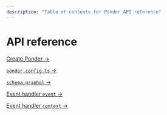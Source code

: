 ```yaml
---
description: "Table of contents for Ponder API reference"
---
```


# API reference

[Create Ponder →](/api-reference/create-ponder)

[`ponder.config.ts` →](/api-reference/ponder-config)

[`schema.graphql` →](/api-reference/schema-graphql)

[Event handler `event` →](/api-reference/event)

[Event handler `context` →](/api-reference/context)
